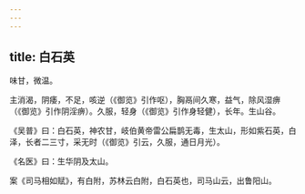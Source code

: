 ```yaml
---
---
---
```

title: 白石英
---



味甘，微温。

主消渴，阴痿，不足，咳逆（《御览》引作呕），胸鬲间久寒，益气，除风湿痹（《御览》引作阴淫痹）。久服，轻身（《御览》引作身轻健），长年。生山谷。

《吴普》曰：白石英，神农甘，岐伯黄帝雷公扁鹊无毒，生太山，形如紫石英，白泽，长者二三寸，采无时（《御览》引云，久服，通日月光）。

《名医》曰：生华阴及太山。

案《司马相如赋》，有白附，苏林云白附，白石英也，司马山云，出鲁阳山。